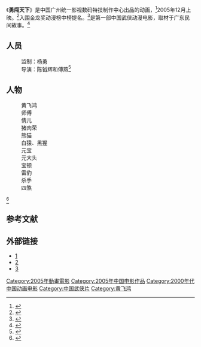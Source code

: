 {{expand|time=2015-03-13T02:25:23+00:00}}
《'''勇闯天下'''》是中国广州统一影视数码特技制作中心出品的动画，<ref>{{Cite news|url=http://ent.sina.com.cn/d/2005-10-17/1701867724.html|title=资料图片：动画片《勇闯天下》海报(1)|language=zh-cn|publisher=新浪|date=2005年10月17日|accessdate=2015-03-13}}</ref>2005年12月上映。<ref>{{Cite news|url=http://ent.sina.com.cn/m/2005-11-02/1847884348.html|title=资料：动画片《勇闯天下》基本概况|language=zh-cn|publisher=新浪|date=2005年11月2日|accessdate=2015-03-13}}</ref>入围金龙奖动漫榜中榜提名。<ref>{{Cite news|url=http://www.southcn.com/cartoon/ctnews/chnnews/200612140011.htm|title=广东有5部动画片入围金龙奖动漫榜中榜提名|language=zh-cn|publisher=南方网|date=2006-12-14|accessdate=2015-03-13}}</ref>是第一部中国武侠动漫电影，取材于广东民间故事。<ref>{{Cite news|url=http://ent.sina.com.cn/m/c/2006-04-24/07591062194.html|title=《勇闯天下》六一期间上映 讲述少年黄飞鸿传奇|language=zh-cn|publisher=新浪|author=张钢|date=2006年4月24日|accessdate=2015-03-13}}</ref>

==人员==
:监制：杨勇
:导演：陈钺辉和傅燕<ref>{{Cite news|url=http://game.21cn.com/comic/news/2006/01/23/2445471.shtml|title=[勇闯天下]媒体首映会盛况报道|language=zh-cn|publisher=21cn|author=moing|date=2006-01-23|accessdate=2015-03-13|deadurl=yes|archiveurl=https://web.archive.org/web/20150320082106/http://game.21cn.com/comic/news/2006/01/23/2445471.shtml|archivedate=2015-03-20}}</ref>
==人物==
:黄飞鸿
:师傅
:倩儿
:猪肉荣
:熊猫
:白猿、黑猩
:元宝
:元大头
:宝顿
:雷豹
:杀手
:四煞
<ref>{{Cite news|url=http://ent.sina.com.cn/m/2005-11-02/1838884345.html|title=资料：动画片《勇闯天下》人物介绍|language=zh-cn|publisher=新浪|author=moing|date=2005年11月2日|accessdate=2015-03-13}}</ref>

==参考文献==
{{reflist}}
==外部链接==
*[http://news.sohu.com/20060126/n241621415.shtml]
*[https://web.archive.org/web/20150420071938/http://www.the-warrior.cn/]
*[http://ent.sina.com.cn/m/2005-11-02/1835884343.html]

[[Category:2005年動畫電影|Category:2005年動畫電影]]
[[Category:2005年中国电影作品|Category:2005年中国电影作品]]
[[Category:2000年代中国动画电影|Category:2000年代中国动画电影]]
[[Category:中国武侠片|Category:中国武侠片]]
[[Category:黄飞鸿|Category:黄飞鸿]]